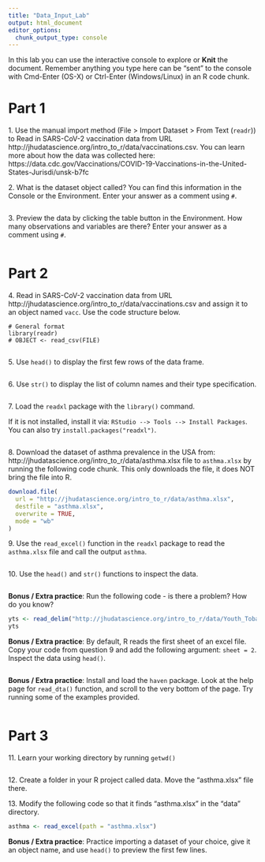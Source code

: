 ```yaml
---
title: "Data_Input_Lab"
output: html_document
editor_options: 
  chunk_output_type: console
---
```


In this lab you can use the interactive console to explore or **Knit** the document. 
Remember anything you type here can be "sent" to the console with Cmd-Enter (OS-X) or Ctrl-Enter (Windows/Linux) in an R code chunk.

# Part 1  

1\. Use the manual import method (File > Import Dataset > From Text (`readr`)) to Read in SARS-CoV-2 vaccination data from URL 
http://jhudatascience.org/intro_to_r/data/vaccinations.csv. You can learn more about how the data was collected here: https://data.cdc.gov/Vaccinations/COVID-19-Vaccinations-in-the-United-States-Jurisdi/unsk-b7fc


2\. What is the dataset object called? You can find this information in the Console or the Environment. Enter your answer as a comment using `#`.

```r

```


3\. Preview the data by clicking the table button in the Environment. How many observations and variables are there? Enter your answer as a comment using `#`.

```r

```


# Part 2

4\. Read in SARS-CoV-2 vaccination data from URL 
http://jhudatascience.org/intro_to_r/data/vaccinations.csv
and assign it to an object named `vacc`. Use the code structure below.

```
# General format
library(readr)
# OBJECT <- read_csv(FILE)
```

```r

```


5\. Use `head()` to display the first few rows of the data frame. 

```r

```


6\. Use `str()` to display the list of column names and their type specification. 

```r

```


7\. Load the `readxl` package with the `library()` command. 

If it is not installed, install it via: `RStudio --> Tools --> Install Packages`. You can also try `install.packages("readxl")`.

```r

```


8\. Download the dataset of asthma prevalence in the USA from: http://jhudatascience.org/intro_to_r/data/asthma.xlsx file to `asthma.xlsx` by running the following code chunk. This only downloads the file, it does NOT bring the file into R.

```r
download.file(
  url = "http://jhudatascience.org/intro_to_r/data/asthma.xlsx",
  destfile = "asthma.xlsx",
  overwrite = TRUE,
  mode = "wb"
)
```


9\. Use the `read_excel()` function in the `readxl` package to read the `asthma.xlsx` file and call the output `asthma`. 

```r

```


10\. Use the `head()` and `str()` functions to inspect the data.

```r

```


**Bonus / Extra practice**: Run the following code - is there a problem? How do you know?

```r
yts <- read_delim("http://jhudatascience.org/intro_to_r/data/Youth_Tobacco_Survey_YTS_Data.csv", delim = "\t")
yts

```


**Bonus / Extra practice**: By default, R reads the first sheet of an excel file. Copy your code from question 9 and add the following argument: `sheet = 2`. Inspect the data using `head()`.

```r

```


**Bonus / Extra practice**: Install and load the `haven` package. Look at the help page for `read_dta()` function, and scroll to the very bottom of the page. Try running some of the examples provided.

```r

```


# Part 3

11\. Learn your working directory by running `getwd()`

```r

```


12\. Create a folder in your R project called data. Move the "asthma.xlsx" file there. 


13\. Modify the following code so that it finds "asthma.xlsx" in the "data" directory.

```r
asthma <- read_excel(path = "asthma.xlsx")
```


**Bonus / Extra practice**: Practice importing a dataset of your choice, give it an object name, and use `head()` to preview the first few lines.

